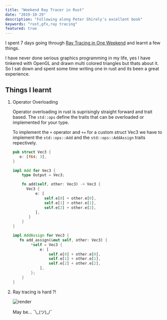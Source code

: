 ```yaml
---
title: "Weekend Ray Tracer in Rust"
date: "2019-10-29"
description: "Following along Peter Shirely's excellent book"
keywords: "rust,gfx,ray tracing"
featured: true
---
```

I spent 7 days going through <a href="https://github.com/petershirley/raytracinginoneweekend">Ray Tracing in One Weekend</a> and learnt a few things.

<!-- more -->

I have never done serious graphics programming in my life, yes I have tinkered with OpenGL and drawn multi colored triangles but thats about it. So I sat down and spent some time writing one in rust and its been a great experience.

## Things I learnt

1. Operator Overloading

   Operator overloading in rust is suprisingly straight forward and trait based. The `std::ops` define the traits that can be overloaded or implemented for your type.

   To implement the `+` operator and `+=` for a custom struct Vec3 we have to implement the `std::ops::Add` and the `std::ops::AddAssign` traits repectively.

   ```rust
   pub struct Vec3 {
      e: [f64; 3],
   }

   impl Add for Vec3 {
       type Output = Vec3;

       fn add(self, other: Vec3) -> Vec3 {
         Vec3 {
             e: [
                 self.e[0] + other.e[0],
                 self.e[1] + other.e[1],
                 self.e[2] + other.e[2],
             ],
          }
       }
   }

   impl AddAssign for Vec3 {
      fn add_assign(&mut self, other: Vec3) {
           *self = Vec3 {
               e: [
                   self.e[0] + other.e[0],
                   self.e[1] + other.e[1],
                   self.e[2] + other.e[2],
               ],
           };
       }
   }
   ```

2. Ray tracing is hard ?!

   ![render](https://user-images.githubusercontent.com/3689561/90353112-00525000-e063-11ea-97d9-96866472f3a5.jpg)

   May be... ¯\\\_(ツ)\_/¯